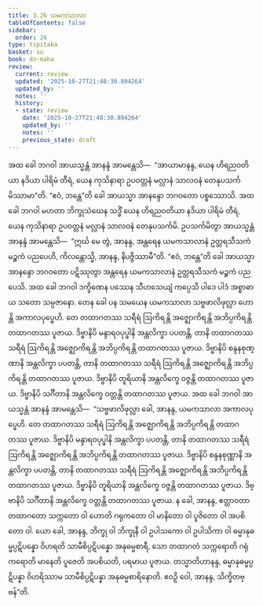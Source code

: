 ```yaml
---
title: 3.26 ယမကသာလာ
tableOfContents: false
sidebar:
  order: 26
type: tipitaka
basket: su
book: dn-maha
review:
  current: review
  updated: '2025-10-27T21:48:30.894264'
  updated_by: ''
  notes: ''
  history:
  - state: review
    date: '2025-10-27T21:48:30.894264'
    updated_by: ''
    notes: ''
    previous_state: draft
---
```



<ReviewStatus review={frontmatter.review} showDetails={true} />

<HypothesisAnnotation frontmatter={frontmatter} />

<DynamicBreadcrumb />

<Division number="198" book="dn-maha" e="ch" v="7" p="113">

<Paragraph number="446" book="dn-maha">
အထ ခေါ ဘဂဝါ အာယသ္မန္တံ အာနန္ဒံ အာမန္တေသိ—  “အာယာမာနန္ဒ, ယေန ဟိရညဝတိယာ နဒိယာ ပါရိမံ တီရံ, ယေန ကုသိနာရာ ဥပဝတ္တနံ မလ္လာနံ သာလဝနံ တေနုပသင်္ကမိဿာမာ”တိ. “ဧဝံ, ဘန္တေ”တိ ခေါ အာယသ္မာ အာနန္ဒော ဘဂဝတော ပစ္စဿောသိ. အထ ခေါ ဘဂဝါ မဟတာ ဘိက္ခုသံဃေန သဒ္ဓိံ ယေန ဟိရညဝတိယာ နဒိယာ ပါရိမံ တီရံ, ယေန ကုသိနာရာ ဥပဝတ္တနံ မလ္လာနံ သာလဝနံ တေနုပသင်္ကမိ. ဥပသင်္ကမိတွာ အာယသ္မန္တံ အာနန္ဒံ အာမန္တေသိ—  “ဣင်္ဃ မေ တွံ, အာနန္ဒ, အန္တရေန ယမကသာလာနံ ဥတ္တရသီသကံ မဉ္စကံ ပညပေဟိ, ကိလန္တောသ္မိ, အာနန္ဒ, နိပဇ္ဇိဿာမီ”တိ. “ဧဝံ, ဘန္တေ”တိ ခေါ အာယသ္မာ အာနန္ဒော ဘဂဝတော ပဋိဿုတွာ အန္တရေန ယမကသာလာနံ ဥတ္တရသီသကံ မဉ္စကံ ပညပေသိ. အထ ခေါ ဘဂဝါ ဒက္ခိဏေန ပဿေန သီဟသေယျံ ကပ္ပေသိ ပါဒေ ပါဒံ အစ္စာဓာယ သတော သမ္ပဇာနော.
</Paragraph>

<Paragraph number="447" book="dn-maha">
တေန ခေါ ပန သမယေန ယမကသာလာ သဗ္ဗဖာလိဖုလ္လာ ဟောန္တိ အကာလပုပ္ဖေဟိ. တေ တထာဂတဿ သရီရံ ဩကိရန္တိ အဇ္ဈောကိရန္တိ အဘိပ္ပကိရန္တိ တထာဂတဿ ပူဇာယ. ဒိဗ္ဗာနိပိ မန္ဒာရဝပုပ္ဖါနိ အန္တလိက္ခာ ပပတန္တိ, တာနိ တထာဂတဿ သရီရံ ဩကိရန္တိ အဇ္ဈောကိရန္တိ အဘိပ္ပကိရန္တိ တထာဂတဿ ပူဇာယ. ဒိဗ္ဗာနိပိ စန္ဒနစုဏ္ဏာနိ အန္တလိက္ခာ ပပတန္တိ, တာနိ တထာဂတဿ သရီရံ ဩကိရန္တိ အဇ္ဈောကိရန္တိ အဘိပ္ပကိရန္တိ တထာဂတဿ ပူဇာယ. ဒိဗ္ဗာနိပိ တူရိယာနိ အန္တလိက္ခေ ဝဇ္ဇန္တိ တထာဂတဿ ပူဇာယ. ဒိဗ္ဗာနိပိ သင်္ဂီတာနိ အန္တလိက္ခေ ဝတ္တန္တိ တထာဂတဿ ပူဇာယ.
</Paragraph>

</Division>
<Division number="199" book="dn-maha" e="ch" v="7" p="114">

<Paragraph number="448" book="dn-maha">
အထ ခေါ ဘဂဝါ အာယသ္မန္တံ အာနန္ဒံ အာမန္တေသိ—  “သဗ္ဗဖာလိဖုလ္လာ ခေါ, အာနန္ဒ, ယမကသာလာ အကာလပုပ္ဖေဟိ. တေ တထာဂတဿ သရီရံ ဩကိရန္တိ အဇ္ဈောကိရန္တိ အဘိပ္ပကိရန္တိ တထာဂတဿ ပူဇာယ. ဒိဗ္ဗာနိပိ မန္ဒာရဝပုပ္ဖါနိ အန္တလိက္ခာ ပပတန္တိ, တာနိ တထာဂတဿ သရီရံ ဩကိရန္တိ အဇ္ဈောကိရန္တိ အဘိပ္ပကိရန္တိ တထာဂတဿ ပူဇာယ. ဒိဗ္ဗာနိပိ စန္ဒနစုဏ္ဏာနိ အန္တလိက္ခာ ပပတန္တိ, တာနိ တထာဂတဿ သရီရံ ဩကိရန္တိ အဇ္ဈောကိရန္တိ အဘိပ္ပကိရန္တိ တထာဂတဿ ပူဇာယ. ဒိဗ္ဗာနိပိ တူရိယာနိ အန္တလိက္ခေ ဝဇ္ဇန္တိ တထာဂတဿ ပူဇာယ. ဒိဗ္ဗာနိပိ သင်္ဂီတာနိ အန္တလိက္ခေ ဝတ္တန္တိ တထာဂတဿ ပူဇာယ. န ခေါ, အာနန္ဒ, ဧတ္တာဝတာ တထာဂတော သက္ကတော ဝါ ဟောတိ ဂရုကတော ဝါ မာနိတော ဝါ ပူဇိတော ဝါ အပစိတော ဝါ. ယော ခေါ, အာနန္ဒ, ဘိက္ခု ဝါ ဘိက္ခုနီ ဝါ ဥပါသကော ဝါ ဥပါသိကာ ဝါ ဓမ္မာနုဓမ္မပ္ပဋိပန္နော ဝိဟရတိ သာမီစိပ္ပဋိပန္နော အနုဓမ္မစာရီ, သော တထာဂတံ သက္ကရောတိ ဂရုံ ကရောတိ မာနေတိ ပူဇေတိ အပစိယတိ, ပရမာယ ပူဇာယ. တသ္မာတိဟာနန္ဒ, ဓမ္မာနုဓမ္မပ္ပဋိပန္နာ ဝိဟရိဿာမ သာမီစိပ္ပဋိပန္နာ အနုဓမ္မစာရိနောတိ. ဧဝဉှိ ဝေါ, အာနန္ဒ, သိက္ခိတဗ္ဗန်”တိ.
</Paragraph>
</Division>